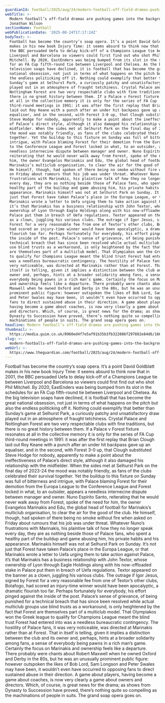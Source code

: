 ```yaml
---
guardianId: football/2025/aug/24/modern-football-off-field-dramas-pushing-games-background
webTitle: >-
  Modern football’s off-field dramas are pushing games into the background |
  Jonathan Wilson
sectionName: Football
webPublicationDate: '2025-08-24T17:17:24Z'
bodyText: >-
  Football has become the country’s soap opera. It’s a point David Goldblatt
  makes in his new book Injury Time: it seems absurd to think now that in 2001,
  the BBC persuaded Uefa to delay kick-off of a Champions League tie between
  Liverpool and Barcelona so viewers could first find out who shot Phil
  Mitchell. By 2020, EastEnders was being bumped from its slot in the schedules
  for an FA Cup fifth-round tie between Liverpool and Chelsea. As the big
  television soaps have declined, it is football that has become the great
  national obsession, not just in terms of what happens on the pitch but also
  the endless politicking off it. Nothing could exemplify that better than
  Sunday’s game at Selhurst Park, a curiously patchy and unsatisfactory draw
  played out in an atmosphere of fraught tetchiness. Crystal Palace and
  Nottingham Forest are two very respectable clubs with fine traditions, but
  there is no great history between them. If a Palace v Forest fixture resonates
  at all in the collective memory it is only for the series of FA Cup
  third-round meetings in 1991: it was after the first replay that Brian Clough
  laid out Roy Keane with a punch after an under hit backpass gave up an
  equaliser, and in the second, with Forest 3-0 up, that Clough substituted
  Steve Hodge for nobody, apparently to make a point about the ineffectiveness
  of Palace’s direct style, although it also damaged his relationship with the
  midfielder. When the sides met at Selhurst Park on the final day of 2023-24
  the mood was notably friendly, as fans of the clubs celebrated their survival
  together. Yet the buildup to this fixture on Sunday was full of bitterness and
  intrigue, with Palace blaming Forest for their demotion from the Europa League
  to the Conference League and Forest locked in what, to an outsider, appears a
  needless internecine dispute between manager and owner. Nuno Espírito Santo,
  reiterating that he would never walk away from Forest, spoke of the need for
  him, the owner Evangelos Marinakis and Edu, the global head of football for
  Marinakis’s multiclub organisation, to clear the air for the good of the club.
  He himself, though, had spoken of there being no smoke without fire when asked
  on Friday about rumours that his job was under threat. Whatever Nuno’s
  frustrations with Marinakis, his plaintive talk of how they no longer speak
  every day, they are as nothing beside those of Palace fans, who spent a
  healthy part of the buildup and game abusing him, his private habits and his
  appearance. Marinakis himself was not at Selhurst Park on Sunday. It’s not
  just that Forest have taken Palace’s place in the Europa League, or that
  Marinakis wrote a letter to Uefa urging them to take action against Palace,
  it’s that Marinakis has a business relationship with John Textor, whose
  ownership of Lyon through Eagle Holdings along with his now-offloaded stake in
  Palace put them in breach of Uefa regulations. Textor appeared on the banner
  as a clown, juggling his various clubs. The outrage if Igor Jesus, signed by
  Forest for a very reasonable fee from one of Textor’s other clubs, Botafogo,
  had scored an injury-time winner would have been apocalyptic, a dramatic
  flourish too far. Perhaps fortunately for everybody, his effort pinged against
  the inside of the post. Palace’s sense of grievance, of being punished for a
  technical breach that has since been resolved while actual multiclub groups
  use blind trusts as a workaround, is only heightened by the fact that Forest
  are themselves part of a multiclub model. That Olympiakos won the Greek league
  to qualify for Champions League meant the blind trust Forest had entered into
  was a needless bureaucratic contingency. The hostility of Palace fans, it was
  very noticeable, was directed at Marinakis rather than at Forest. That in
  itself is telling, given it implies a distinction between the club and its
  owner and, perhaps, hints at a broader solidarity among fans, a sense of
  everybody being pawns in a rich man’s game. Certainly the focus on Marinakis
  and ownership feels like a departure. There probably were chants about Robert
  Maxwell when he owned Oxford and Derby in the 80s, but he was an unusually
  prominent public figure: however outspoken the likes of Bob Lord, Sam Longson
  and Peter Swales may have been, it wouldn’t even have occurred to opposing
  fans to direct sustained abuse in their direction. A game about players,
  having become a game about coaches, is now very clearly a game about owners
  and directors. Which, of course, is great news for the drama; as shows from
  Dynasty to Succession have proved, there’s nothing quite so compelling as the
  machinations of people in suits. The grand soap opera goes on.
headline: Modern football’s off-field dramas are pushing games into the background
thumbnail: >-
  https://media.guim.co.uk/0960ed4f7e5af91b35b3fb322086f297882e84d6/166_51_2054_1643/500.jpg
slug: >-
  modern-footballs-off-field-dramas-are-pushing-games-into-the-background-or-jonathan-wilson
webUrl: >-
  https://www.theguardian.com/football/2025/aug/24/modern-football-off-field-dramas-pushing-games-background
---
```

Football has become the country’s soap opera. It’s a point David Goldblatt makes in his new book Injury Time: it seems absurd to think now that in 2001, the BBC persuaded Uefa to delay kick-off of a Champions League tie between Liverpool and Barcelona so viewers could first find out who shot Phil Mitchell. By 2020, EastEnders was being bumped from its slot in the schedules for an FA Cup fifth-round tie between Liverpool and Chelsea. As the big television soaps have declined, it is football that has become the great national obsession, not just in terms of what happens on the pitch but also the endless politicking off it. Nothing could exemplify that better than Sunday’s game at Selhurst Park, a curiously patchy and unsatisfactory draw played out in an atmosphere of fraught tetchiness. Crystal Palace and Nottingham Forest are two very respectable clubs with fine traditions, but there is no great history between them. If a Palace v Forest fixture resonates at all in the collective memory it is only for the series of FA Cup third-round meetings in 1991: it was after the first replay that Brian Clough laid out Roy Keane with a punch after an under hit backpass gave up an equaliser, and in the second, with Forest 3-0 up, that Clough substituted Steve Hodge for nobody, apparently to make a point about the ineffectiveness of Palace’s direct style, although it also damaged his relationship with the midfielder. When the sides met at Selhurst Park on the final day of 2023-24 the mood was notably friendly, as fans of the clubs celebrated their survival together. Yet the buildup to this fixture on Sunday was full of bitterness and intrigue, with Palace blaming Forest for their demotion from the Europa League to the Conference League and Forest locked in what, to an outsider, appears a needless internecine dispute between manager and owner. Nuno Espírito Santo, reiterating that he would never walk away from Forest, spoke of the need for him, the owner Evangelos Marinakis and Edu, the global head of football for Marinakis’s multiclub organisation, to clear the air for the good of the club. He himself, though, had spoken of there being no smoke without fire when asked on Friday about rumours that his job was under threat. Whatever Nuno’s frustrations with Marinakis, his plaintive talk of how they no longer speak every day, they are as nothing beside those of Palace fans, who spent a healthy part of the buildup and game abusing him, his private habits and his appearance. Marinakis himself was not at Selhurst Park on Sunday. It’s not just that Forest have taken Palace’s place in the Europa League, or that Marinakis wrote a letter to Uefa urging them to take action against Palace, it’s that Marinakis has a business relationship with John Textor, whose ownership of Lyon through Eagle Holdings along with his now-offloaded stake in Palace put them in breach of Uefa regulations. Textor appeared on the banner as a clown, juggling his various clubs. The outrage if Igor Jesus, signed by Forest for a very reasonable fee from one of Textor’s other clubs, Botafogo, had scored an injury-time winner would have been apocalyptic, a dramatic flourish too far. Perhaps fortunately for everybody, his effort pinged against the inside of the post. Palace’s sense of grievance, of being punished for a technical breach that has since been resolved while actual multiclub groups use blind trusts as a workaround, is only heightened by the fact that Forest are themselves part of a multiclub model. That Olympiakos won the Greek league to qualify for Champions League meant the blind trust Forest had entered into was a needless bureaucratic contingency. The hostility of Palace fans, it was very noticeable, was directed at Marinakis rather than at Forest. That in itself is telling, given it implies a distinction between the club and its owner and, perhaps, hints at a broader solidarity among fans, a sense of everybody being pawns in a rich man’s game. Certainly the focus on Marinakis and ownership feels like a departure. There probably were chants about Robert Maxwell when he owned Oxford and Derby in the 80s, but he was an unusually prominent public figure: however outspoken the likes of Bob Lord, Sam Longson and Peter Swales may have been, it wouldn’t even have occurred to opposing fans to direct sustained abuse in their direction. A game about players, having become a game about coaches, is now very clearly a game about owners and directors. Which, of course, is great news for the drama; as shows from Dynasty to Succession have proved, there’s nothing quite so compelling as the machinations of people in suits. The grand soap opera goes on.
